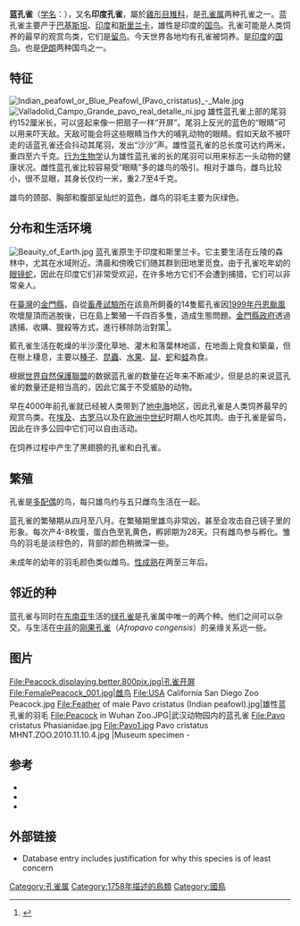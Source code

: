 {{speciesbox
 | status = LC
 | status_system = IUCN3.1
 | status_ref = <ref name=IUCN>{{cite iucn |title=''Pavo cristatus'' |author=BirdLife International |author-link=BirdLife International |year=2016 |volume=2016 |page=e.T22679435A92814454}}</ref>
 | image =Indian peafowl Pavo cristatus.jpg
 | image_width = 260px
 | image_caption = 野生雄鳥，攝於[[印度|印度]][[瑪納斯國家公園|瑪納斯國家公園]]
 | image2 =Indian Peahens I IMG 9647.jpg
 | image2_width = 260px
 | image2_caption =野生雌鳥與亞成鳥，攝於印度[[哈里亞納邦|哈里亞納邦]]{{le|霍達爾 (印度)|Hodal|霍達爾}}
 | genus = Pavo
 | species = cristatus
 | authority = [[卡尔·林奈|Linnaeus]], 1758
 | range_map = Indian Peacock Range.svg
 | range_map_caption = 蓝孔雀的自然分布范围
}}
'''蓝孔雀'''（[[学名|学名]]：''{{lang|la|Pavo cristatus}}''），又名'''印度孔雀'''，屬於[[雞形目|雞形目]][[雉科|雉科]]，是[[孔雀属|孔雀属]]两种孔雀之一。蓝孔雀主要产于[[巴基斯坦|巴基斯坦]]、[[印度|印度]]和[[斯里兰卡|斯里兰卡]]，雄性是印度的[[国鸟|国鸟]]。孔雀可能是人类饲养的最早的观赏鸟类，它们是[[留鸟|留鸟]]。今天世界各地均有孔雀被饲养。是[[印度|印度]]的[[国鸟|国鸟]]。也是[[伊朗|伊朗]]两种国鸟之一。

== 特征 ==
[[File:Indian_peafowl_or_Blue_Peafowl_(Pavo_cristatus)_-_Male.jpg|thumb]]
[[File:Valladolid_Campo_Grande_pavo_real_detalle_ni.jpg|thumb]]
雄性蓝孔雀上部的尾羽约152厘米长，可以竖起来像一把扇子一样“开屏”。尾羽上反光的蓝色的“眼睛”可以用来吓天敌。天敌可能会将这些眼睛当作大的哺乳动物的眼睛。假如天敌不被吓走的话蓝孔雀还会抖动其尾羽，发出“沙沙”声。雄性蓝孔雀的总长度可达约两米，重四至六千克。[[行为生物学|行为生物学]]认为雄性蓝孔雀的长的尾羽可以用来标志一头动物的健康状况。雌性蓝孔雀比较容易受“眼睛”多的雄鸟的吸引。相对于雄鸟，雌鸟比较小，很不显眼，其身长仅约一米，重2.7至4千克。

雄鸟的颈部、胸部和腹部呈灿烂的蓝色，雌鸟的羽毛主要为灰绿色。

== 分布和生活环境 ==
[[File:Beauity_of_Earth.jpg|thumb]]
蓝孔雀原生于印度和斯里兰卡。它主要生活在丘陵的森林中，尤其在水域附近。清晨和傍晚它们随其群到田地里觅食。由于孔雀吃年幼的[[眼镜蛇|眼镜蛇]]，因此在印度它们非常受欢迎，在许多地方它们不会遭到捕猎，它们可以非常亲人。

在[[臺灣|臺灣]]的[[金門縣|金門縣]]，自從[[畜產試驗所|畜產試驗所]]在該島所飼養的14隻藍孔雀因[[颱風丹恩_(1999年)|1999年丹恩颱風]]吹壞屋頂而逃脫後，已在島上繁殖一千四百多隻，造成生態問題。[[金門縣政府|金門縣政府]]透過誘捕、收購、獵殺等方式，進行移除防治對策<ref>{{cite news|url=https://udn.com/news/story/11319/3449763|title=金門很好住！孔雀成患 開車險釀車禍 還偷吃作物…|publisher=聯合新聞網|date=2018-10-31}}</ref>。

藍孔雀生活在乾燥的半沙漠化草地、灌木和落葉林地區，在地面上覓食和築巢，但在樹上棲息，主要以[[種子|種子]]、[[昆蟲|昆蟲]]、[[水果|水果]]、[[鼠|鼠]]、[[蛇|蛇]]和[[蛙|蛙]]為食。

根据[[世界自然保護聯盟|世界自然保護聯盟]]的数据蓝孔雀的数量在近年来不断减少，但是总的来说蓝孔雀的数量还是相当高的，因此它属于不受威胁的动物。

早在4000年前孔雀就已经被人类带到了[[地中海|地中海]]地区，因此孔雀是人类饲养最早的观赏鸟类。在[[埃及|埃及]]、[[古罗马|古罗马]]以及在[[欧洲中世纪|欧洲中世纪]]时期人也吃其肉。由于孔雀是留鸟，因此在许多公园中它们可以自由活动。

在饲养过程中产生了黑翅膀的孔雀和白孔雀。

== 繁殖 ==
孔雀是[[多配偶制|多配偶]]的鸟，每只雄鸟约与五只雌鸟生活在一起。

蓝孔雀的繁殖期从四月至八月。在繁殖期里雄鸟非常凶，甚至会攻击自己镜子里的形象。每次产4-8枚蛋，蛋白色至乳黄色，孵卵期为28天。只有雌鸟参与孵化。雏鸟的羽毛是淡棕色的，背部的颜色稍微深一些。

未成年的幼年的羽毛颜色类似雌鸟。[[性成熟|性成熟]]在两至三年后。

== 邻近的种 ==
蓝孔雀与同时在[[东南亚|东南亚]]生活的[[绿孔雀|绿孔雀]]是孔雀属中唯一的两个种。他们之间可以杂交。与生活在[[中部非洲|中非]]的[[刚果孔雀|刚果孔雀]]（''Afropavo congensis''）的亲缘关系远一些。

== 图片 ==
<gallery>
File:Peacock.displaying.better.800pix.jpg|孔雀开屏
File:FemalePeacock_001.jpg|雌鸟
File:USA California San Diego Zoo Peacock.jpg
File:Feather of male Pavo cristatus (Indian peafowl).jpg|雄性蓝孔雀的羽毛
File:Peacock in Wuhan Zoo.JPG|武汉动物园内的蓝孔雀
File:Pavo cristatus Phasianidae.jpg
File:Pavo1.jpg
Pavo cristatus MHNT.ZOO.2010.11.10.4.jpg |Museum specimen - 
</gallery>

== 参考 ==
{{reflist}}
* {{cite journal
 |last        = Blau
 |first       = S.K.
 |authorlink  = 
 |coauthors   = 
 |title       = Light as a Feather: Structural Elements Give Peacock Plumes Their Color
 |journal     = Physics Today
 |volume      = 57
 |issue       = 1
 |pages       = 18–20
 |date        = Jan 2004
 |publisher   = 
 |url         = http://www.aip.org/pt/vol-57/iss-1/p18.html
 |format      = 
 |id          = 
 |accessdate  = 2006-09-27
 |deadurl     = yes
 |archiveurl  = https://web.archive.org/web/20060622111429/http://www.aip.org/pt/vol-57/iss-1/p18.html
 |archivedate = 2006-06-22
}}
* {{cite book
 |last        = Grimmett
 |first       = R.
 |authorlink  = 
 |coauthors   = Inskipp, C., and Inskipp, T.
 |title       = Birds of India: Pakistan, Nepal, Bangladesh, Bhutan, Sri Lanka, and the Maldives
 |publisher   = [[Princeton_University_Press|Princeton University Press]]
 |url         = http://www.pupress.princeton.edu/titles/6808.html
 |date        = 1999
 |pages       = 
 |doi         = 
 |id          = ISBN 978-0-691-04910-6
 |deadurl     = yes
 |archiveurl  = https://web.archive.org/web/20060909173547/http://www.pupress.princeton.edu/titles/6808.html
 |archivedate = 2006-09-09
}}
* {{cite journal
  | last = Loyau
  | first = A.
  | authorlink = 
  | coauthors = Saint Jalme, M., and Cagniant, C.
  | title = Multiple sexual advertisements honestly reflect health status in peacocks (''Pavo cristatus'')
  | journal = Behavioral Ecology and Sociobiology
  | volume = 58
  | issue = 6
  | pages = 552-557
  | date = 2005-05-03
  | publisher = [[Springer|Springer]] Berlin / Heidelberg
  | url = http://www.springerlink.com/link.asp?id=j705122208485740
  | format = 
  | id = ISSN 0340-5443 (Print); ISSN 1432-0762 (Online)
  | accessdate = 2006-09-27
  }}{{Dead link|date=2020年3月 |bot=InternetArchiveBot |fix-attempted=yes }}

== 外部链接 ==
{{Commons+cat|Pavo_cristatus|蓝孔雀|Pavo_cristatus}}
{{Wikispecies|Pavo_cristatus}}
* {{IUCN2006|assessors=BirdLife International|year=2004|id=47078|title=Pavo cristatus|downloaded=27 September 2006}} Database entry includes justification for why this species is of least concern

{{Taxonbar|from=Q61865}}

[[Category:孔雀属|Category:孔雀属]]
[[Category:1758年描述的鳥類|Category:1758年描述的鳥類]]
[[Category:國鳥|Category:國鳥]]